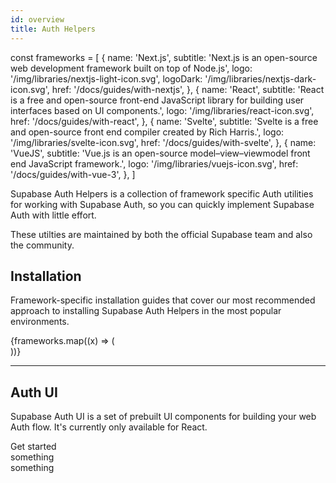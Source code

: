 ```yaml
---
id: overview
title: Auth Helpers
---
```


const frameworks = [
  {
    name: 'Next.js',
    subtitle: 'Next.js is an open-source web development framework built on top of Node.js',
    logo: '/img/libraries/nextjs-light-icon.svg',
    logoDark: '/img/libraries/nextjs-dark-icon.svg',
    href: '/docs/guides/with-nextjs',
  },
  {
    name: 'React',
    subtitle:
      'React is a free and open-source front-end JavaScript library for building user interfaces based on UI components.',
    logo: '/img/libraries/react-icon.svg',
    href: '/docs/guides/with-react',
  },
  {
    name: 'Svelte',
    subtitle: 'Svelte is a free and open-source front end compiler created by Rich Harris.',
    logo: '/img/libraries/svelte-icon.svg',
    href: '/docs/guides/with-svelte',
  },
  {
    name: 'VueJS',
    subtitle: 'Vue.js is an open-source model–view–viewmodel front end JavaScript framework.',
    logo: '/img/libraries/vuejs-icon.svg',
    href: '/docs/guides/with-vue-3',
  },
]

Supabase Auth Helpers is a collection of framework specific Auth utilities for working with Supabase Auth, so you can quickly implement Supabase Auth with little effort.

These utilties are maintained by both the official Supabase team and also the community.

## Installation

Framework-specific installation guides that cover our most recommended approach to installing Supabase Auth Helpers in the most popular environments.

<div class="container" style={{ padding: 0 }}>
  <div class="row is-multiline">
    {frameworks.map((x) => (
      <div class="col col--6">
        <PanelLink title={x.name} subtitle={x.subtitle} icon={x.logo} iconDark={x.logoDark} />
      </div>
    ))}
  </div>
</div>

---

<div class="container" style={{ padding: 0, marginTop: '48px' }}>
  <div class="row is-multiline">
    <div class="col col--6">
      <ReactLogo width={21} />
      <h2>Auth UI</h2>
      <p>
        Supabase Auth UI is a set of prebuilt UI components for building your web Auth flow. It's
        currently only available for React.
      </p>
      <a>Get started</a>
    </div>
    <div class="col col--6">
      <ThemedImage
        // alt={x.name}
        width="100%"
        sources={{
          light: useBaseUrl('/img/auth_auth-helpers_auth-ui__splash.png'),
          dark: useBaseUrl('/img/auth_auth-helpers_auth-ui__splash.png'),
        }}
      />
    </div>
  </div>
</div>

<div className="grid grid-cols-2 bg-yellow-300">
  <div>something</div>
  <div>something</div>
</div>
